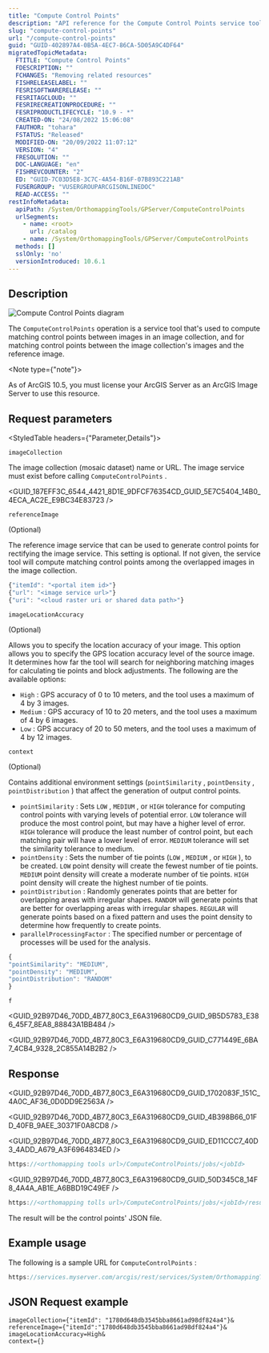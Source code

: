 ```yaml
---
title: "Compute Control Points"
description: "API reference for the Compute Control Points service tool available on ArcGIS Enterprise."
slug: "compute-control-points"
url: "/compute-control-points"
guid: "GUID-402897A4-0B5A-4EC7-86CA-5D05A9C4DF64"
migratedTopicMetadata:
  FTITLE: "Compute Control Points"
  FDESCRIPTION: ""
  FCHANGES: "Removing related resources"
  FISHRELEASELABEL: ""
  FESRISOFTWARERELEASE: ""
  FESRITAGCLOUD: ""
  FESRIRECREATIONPROCEDURE: ""
  FESRIPRODUCTLIFECYCLE: "10.9 - *"
  CREATED-ON: "24/08/2022 15:06:08"
  FAUTHOR: "tohara"
  FSTATUS: "Released"
  MODIFIED-ON: "20/09/2022 11:07:12"
  VERSION: "4"
  FRESOLUTION: ""
  DOC-LANGUAGE: "en"
  FISHREVCOUNTER: "2"
  ED: "GUID-7C03D5E8-3C7C-4A54-B16F-07B893C221AB"
  FUSERGROUP: "VUSERGROUPARCGISONLINEDOC"
  READ-ACCESS: ""
restInfoMetadata:
  apiPath: /System/OrthomappingTools/GPServer/ComputeControlPoints
  urlSegments:
    - name: <root>
      url: /catalog
    - name: /System/OrthomappingTools/GPServer/ComputeControlPoints
  methods: []
  sslOnly: 'no'
  versionIntroduced: 10.6.1
---
```



## Description

![Compute Control Points diagram](./images/GUID-90B54202-24F7-47B8-B794-E3FEA109BBB6-web.png)

The `ComputeControlPoints`  operation is a service tool that's used to compute matching control points between images in an image collection, and for matching control points between the image collection's images and the reference image.

<Note type={"note"}>

As of ArcGIS 10.5, you must license your ArcGIS Server as an ArcGIS Image Server to use this resource.

</Note>

##  Request parameters

<StyledTable headers={"Parameter,Details"}>

<StyledTableRow>

<StyledTableCell cellStyle="markdown">

`imageCollection` 

</StyledTableCell>

<StyledTableCell cellStyle="markdown">

The image collection (mosaic dataset) name or URL. The image service must exist before calling `ComputeControlPoints` . 

<GUID_187EFF3C_6544_4421_8D1E_9DFCF76354CD_GUID_5E7C5404_14B0_4ECA_AC2E_E9BC34E83723 />

</StyledTableCell>

</StyledTableRow>

<StyledTableRow>

<StyledTableCell cellStyle="markdown">

`referenceImage` 

(Optional)

</StyledTableCell>

<StyledTableCell cellStyle="markdown">

The reference image service that can be used to generate control points for rectifying the image service. This setting is optional. If not given, the service tool will compute matching control points among the overlapped images in the image collection.

```javascript
{"itemId": "<portal item id>"}
{"url": "<image service url>"}
{"uri": "<cloud raster uri or shared data path>"}

```

 

</StyledTableCell>

</StyledTableRow>

<StyledTableRow>

<StyledTableCell cellStyle="markdown">

`imageLocationAccuracy` 

(Optional)

</StyledTableCell>

<StyledTableCell cellStyle="markdown">

Allows you to specify the location accuracy of your image. This option allows you to specify the GPS location accuracy level of the source image. It determines how far the tool will search for neighboring matching images for calculating tie points and block adjustments. The following are the available options:

-   `High` : GPS accuracy of 0 to 10 meters, and the tool uses a maximum of 4 by 3 images.
-   `Medium` : GPS accuracy of 10 to 20 meters, and the tool uses a maximum of 4 by 6 images.
-   `Low` : GPS accuracy of 20 to 50 meters, and the tool uses a maximum of 4 by 12 images.

</StyledTableCell>

</StyledTableRow>

<StyledTableRow>

<StyledTableCell cellStyle="markdown">

`context` 

(Optional)

</StyledTableCell>

<StyledTableCell cellStyle="markdown">

Contains additional environment settings (`pointSimilarity` , `pointDensity` , `pointDistribution` ) that affect the generation of output control points. 

-   `pointSimilarity` : Sets `LOW` , `MEDIUM` , or `HIGH`  tolerance for computing control points with varying levels of potential error. `LOW`  tolerance will produce the most control point, but may have a higher level of error. `HIGH`  tolerance will produce the least number of control point, but each matching pair will have a lower level of error. `MEDIUM`  tolerance will set the similarity tolerance to medium.
-   `pointDensity` : Sets the number of tie points (`LOW` , `MEDIUM` , or `HIGH` ), to be created. `LOW`  point density will create the fewest number of tie points. `MEDIUM`  point density will create a moderate number of tie points. `HIGH`  point density will create the highest number of tie points.
-   `pointDistribution` : Randomly generates points that are better for overlapping areas with irregular shapes. `RANDOM`  will generate points that are better for overlapping areas with irregular shapes. `REGULAR`  will generate points based on a fixed pattern and uses the point density to determine how frequently to create points.
-   `parallelProcessingFactor` : The specified number or percentage of processes will be used for the analysis.

```javascript
{
"pointSimilarity": "MEDIUM",
"pointDensity": "MEDIUM",
"pointDistribution": "RANDOM"
}
```

 

</StyledTableCell>

</StyledTableRow>

<StyledTableRow>

<StyledTableCell cellStyle="markdown">

`f` 

</StyledTableCell>

<StyledTableCell cellStyle="markdown">

<GUID_92B97D46_70DD_4B77_80C3_E6A319680CD9_GUID_9B5D5783_E386_45F7_8EA8_88843A1BB484 />

<GUID_92B97D46_70DD_4B77_80C3_E6A319680CD9_GUID_C771449E_6BA7_4CB4_9328_2C855A14B2B2 />

</StyledTableCell>

</StyledTableRow>

</StyledTable>

## Response

<GUID_92B97D46_70DD_4B77_80C3_E6A319680CD9_GUID_1702083F_151C_4A0C_AF36_0D0DD9E2563A />

<GUID_92B97D46_70DD_4B77_80C3_E6A319680CD9_GUID_4B398B66_01FD_40FB_9AEE_30371F0A8CD8 />

<GUID_92B97D46_70DD_4B77_80C3_E6A319680CD9_GUID_ED11CCC7_40D3_4ADD_A679_A3F6964834ED />

```javascript
https://<orthomapping tools url>/ComputeControlPoints/jobs/<jobId>
```

 

<GUID_92B97D46_70DD_4B77_80C3_E6A319680CD9_GUID_50D345C8_14F8_4A4A_AB1E_A6BBD19C49EF />

```javascript
https://<orthomapping tolls url>/ComputeControlPoints/jobs/<jobId>/results/result?token=<your token>&f=json
```

 

The result will be the control points' JSON file.

## Example usage

The following is a sample URL for `ComputeControlPoints` :

```javascript
https://services.myserver.com/arcgis/rest/services/System/OrthomappingTools/GPServer/ComputeControlPoints/submitJob
```

 

## JSON Request example

```other
imageCollection={"itemId": "1780d648db3545bba8661ad98df824a4"}&
referenceImage={"itemId":"1780d648db3545bba8661ad98df824a4"}&
imageLocationAccuracy=High&
context={}

```

 
